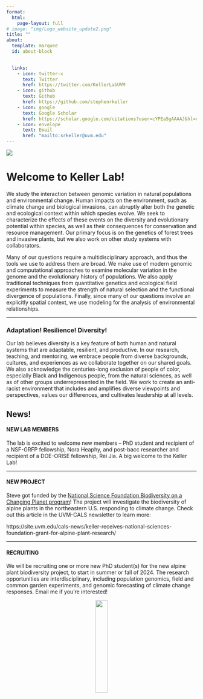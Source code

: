 ```yaml
---
format: 
  html:
    page-layout: full
# image: "img/Logo_website_update2.png"
title: ""
about:
  template: marquee
  id: about-block

  
  links:
    - icon: twitter-x
      text: Twitter
      href: https://twitter.com/KellerLabUVM
    - icon: github
      text: Github
      href: https://github.com/stephenrkeller
    - icon: google
      text: Google Scholar
      href: https://scholar.google.com/citations?user=cYPEa5gAAAAJ&hl=en
    - icon: envelope
      text: Email
      href: "mailto:srkeller@uvm.edu"  
---
```


:::{.column-screen}
![](img/Logo_website_update2.png)
:::


# Welcome to Keller Lab!

We study the interaction between genomic variation in natural populations and environmental change. Human impacts on the environment, such as climate change and biological invasions, can abruptly alter both the genetic and ecological context within which species evolve. We seek to characterize the effects of these events on the diversity and evolutionary potential within species, as well as their consequences for conservation and resource management. Our primary focus is on the genetics of forest trees and invasive plants, but we also work on other study systems with collaborators.

Many of our questions require a multidisciplinary approach, and thus the tools we use to address them are broad. We make use of modern genomic and computational approaches to examine molecular variation in the genome and the evolutionary history of populations. We also apply traditional techniques from quantitative genetics and ecological field experiments to measure the strength of natural selection and the functional divergence of populations. Finally, since many of our questions involve an explicitly spatial context, we use modeling for the analysis of environmental relationships.

------------------------------------------------------------------------

### Adaptation! Resilience! Diversity!

Our lab believes diversity is a key feature of both human and natural systems that are adaptable, resilient, and productive. In our research, teaching, and mentoring, we embrace people from diverse backgrounds, cultures, and experiences as we collaborate together on our shared goals. We also acknowledge the centuries-long exclusion of people of color, especially Black and Indigenous people, from the natural sciences, as well as of other groups underrepresented in the field. We work to create an anti-racist environment that includes and amplifies diverse viewpoints and perspectives, values our differences, and cultivates leadership at all levels.

::: callout-tip
## News!

#### NEW LAB MEMBERS

The lab is excited to welcome new members -- PhD student and recipient of a NSF-GRFP fellowship, Nora Heaphy, and post-bacc researcher and recipient of a DOE-ORISE fellowship, Rei Jia. A big welcome to the Keller Lab!

------------------------------------------------------------------------

#### NEW PROJECT

Steve got funded by the [National Science Foundation Biodiversity on a Changing Planet program](https://www.nsf.gov/awardsearch/showAward?AWD_ID=2326021)! The project will investigate the biodiversity of alpine plants in the northeastern U.S. responding to climate change. Check out this article in the UVM-CALS newsletter to learn more:

​https://site.uvm.edu/cals-news/keller-receives-national-sciences-foundation-grant-for-alpine-plant-research/

------------------------------------------------------------------------

#### RECRUITING

We will be recruiting one or more new PhD student(s) for the new alpine plant biodiversity project, to start in summer or fall of 2024. The research opportunities are interdisciplinary, including population genomics, field and common garden experiments, and genomic forecasting of climate change responses. Email me if you're interested!
:::

<center>

<img src="img/UVM_logo_green.png" style="height: 25%; width: 25%; object-fit: contain" onclick="window.open(&apos;https://www.uvm.edu&apos;, &apos;blank&apos;);"/>

<center>
